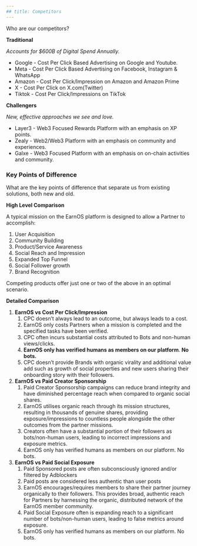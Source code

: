 ```yaml
---
## title: Competitors
---
```


Who are our competitors?

**Traditional**

_Accounts for $600B of Digital Spend Annually._

- Google - Cost Per Click Based Advertising on Google and Youtube.
- Meta - Cost Per Click Based Advertising on Facebook, Instagram & WhatsApp
- Amazon - Cost Per Click/Impression on Amazon and Amazon Prime
- X - Cost Per Click on X.com(Twitter)
- Tiktok - Cost Per Click/Impressions on TikTok

**Challengers**

_New, effective approaches we see and love._

- Layer3 - Web3 Focused Rewards Platform with an emphasis on XP points.
- Zealy - Web2/Web3 Platform with an emphasis on community and experiences.
- Galxe - Web3 Focused Platform with an emphasis on on-chain activities and community.

### Key Points of Difference

What are the key points of difference that separate us from existing solutions, both new and old.

**High Level Comparison**

A typical mission on the EarnOS platform is designed to allow a Partner to accomplish:

1. User Acquisition
2. Community Building
3. Product/Service Awareness
4. Social Reach and Impression
5. Expanded Top Funnel
6. Social Follower growth
7. Brand Recognition

Competing products offer just one or two of the above in an optimal scenario.

**Detailed Comparison**

1. **EarnOS vs Cost Per Click/Impression**
   1. CPC doesn’t always lead to an outcome, but always leads to a cost.
   2. EarnOS only costs Partners when a mission is completed and the specified tasks have been verified.
   3. CPC often incurs substantial costs attributed to Bots and non-human views/clicks.
   4. **EarnOS only has verified humans as members on our platform**. **No bots.**
   5. CPC doesn’t provide Brands with organic virality and additional value add such as growth of social properties and new users sharing their onboarding story with their followers.
2. **EarnOS vs Paid Creator Sponsorship**
   1. Paid Creator Sponsorship campaigns can reduce brand integrity and have diminished percentage reach when compared to organic social shares.
   2. EarnOS utilises organic reach through its mission structures, resulting in thousands of genuine shares, providing exposure/impressions to countless people alongside the other outcomes from the partner missions.
   3. Creators often have a substantial portion of their followers as bots/non-human users, leading to incorrect impressions and exposure metrics.
   4. EarnOS only has verified humans as members on our platform. No bots.
3. **EarnOS vs Paid Social Exposure**
   1. Paid Sponsored posts are often subconsciously ignored and/or filtered by Adblockers
   1. Paid posts are considered less authentic than user posts
   1. EarnOS encourages/requires members to share their partner journey organically to their followers. This provides broad, authentic reach for Partners by harnessing the organic, distributed network of the EarnOS member community.
   1. Paid Social Exposure often is expanding reach to a significant number of bots/non-human users, leading to false metrics around exposure.
   1. EarnOS only has verified humans as members on our platform. No bots.
